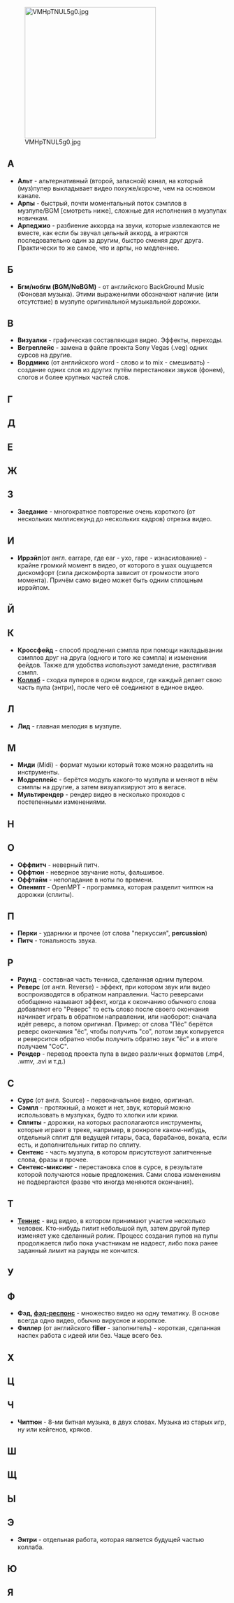 [[File:VMHpTNUL5g0.jpg|none|thumb|300x300px]]

=='''А'''==
*'''Альт''' - альтернативный (второй, запасной) канал, на который (муз)пупер выкладывает видео похуже/короче, чем на основном канале. 
*'''Арпы''' - быстрый, почти моментальный поток сэмплов в музпупе/BGM [смотреть ниже], сложные для исполнения в музпупах новичкам.
*'''Арпеджио''' - разбиение аккорда на звуки, которые извлекаются не вместе, как если бы звучал цельный аккорд, а играются последовательно один за другим, быстро сменяя друг друга. Практически то же самое, что и арпы, но медленнее.

=='''Б'''==
*'''Бгм/нобгм (BGM/NoBGM)''' - от английского BackGround Music (Фоновая музыка). Этими выражениями обозначают наличие (или отсутствие) в музпупе оригинальной музыкальной дорожки.

=='''В'''==
*'''Визуалки''' - графическая составляющая видео. Эффекты, переходы.
*'''Вегреплейс''' - замена в файле проекта Sony Vegas (.veg) одних сурсов на другие.
*'''Вордмикс''' (от английского word - слово и to mix - смешивать) - создание одних слов из других путём перестановки звуков (фонем), слогов и более крупных частей слов.

=='''Г'''==

=='''Д'''==

=='''Е'''==

=='''Ж'''==

=='''З'''==
*'''Заедание''' - многократное повторение очень короткого (от нескольких миллисекунд до нескольких кадров) отрезка видео.

=='''И'''==
* '''Иррэйп '''(от англ. earrape, где ear - ухо, rape - изнасилование) - крайне громкий момент в видео, от которого в ушах ощущается дискомфорт (сила дискомфорта зависит от громкости этого момента). Причём само видео может быть одним сплошным иррэйпом.

=='''Й'''==

=='''К'''==
*'''Кроссфейд''' - способ продления сэмпла при помощи накладывании сэмплов друг на друга (одного и того же сэмпла) и изменении фейдов. Также для удобства используют замедление, растягивая сэмпл.
*'''[[Коллаб]]''' - сходка пуперов в одном видосе, где каждый делает свою часть пупа (энтри), после чего её соединяют в единое видео.

=='''Л'''==
*'''Лид''' - главная мелодия в музпупе.

=='''М'''==
*'''Миди''' (Midi) - формат музыки который тоже можно разделить на инструменты.
*'''Модреплейс''' - берётся модуль какого-то музпупа и меняют в нём сэмплы на другие, а затем визуализируют это в вегасе.
*'''Мультирендер''' - рендер видео в несколько проходов с постепенными изменениями.

=='''Н'''==

=='''О'''==
*'''Оффпитч''' - неверный питч.
*'''Оффтюн''' - неверное звучание ноты, фальшивое.
*'''Оффтайм''' - непопадание в ноты по времени.
*'''Опенмпт''' - OpenMPT - программка, которая разделит чиптюн на дорожки (сплиты).

=='''П'''==
*'''Перки''' - ударники и прочее (от слова "перкуссия", '''percussion''')
*'''Питч''' - тональность звука.

=='''Р'''==
*'''Раунд''' - составная часть тенниса, сделанная одним пупером.
*'''Реверс''' (от англ. Reverse) - эффект, при котором звук или видео воспроизводятся в обратном направлении. Часто реверсами обобщенно называют эффект, когда к окончанию обычного слова добавляют его "Реверс" то есть слово после своего окончания начинает играть в обратном направлении, или наоборот: сначала идёт реверс, а потом оригинал. Пример: от слова "Пёс" берётся реверс окончания "ёс", чтобы получить "со", потом звук копируется и реверсится обратно чтобы получить обратно звук "ёс" и в итоге получаем "СоС".
*'''Рендер''' - перевод проекта пупа в видео различных форматов (.mp4, .wmv, .avi и т.д.)

=='''С'''==
*'''Сурс''' (от англ. Source) - первоначальное видео, оригинал.
*'''Сэмпл''' - протяжный, а может и нет, звук, который можно использовать в музпуках, будто то хлопки или крики.
*'''Сплиты''' - дорожки, на которых располагаются инструменты, которые играют в треке, например, в рокнроле каком-нибудь, отдельный сплит для ведущей гитары, баса, барабанов, вокала, если есть, и дополнительных гитар по сплиту.
*'''Сентенс''' - часть музпупа, в котором присутствуют запитченные слова, фразы и прочее.
*'''Сентенс-миксинг''' - перестановка слов в сурсе, в результате которой получаются новые предложения. Сами слова изменениям не подвергаются (разве что иногда меняются окончания).

=='''Т'''==
*'''[[Теннис]]''' - вид видео, в котором принимают участие несколько человек. Кто-нибудь пилит небольшой пуп, затем другой пупер изменяет уже сделанный ролик. Процесс создания пупов на пупы продолжается либо пока участникам не надоест, либо пока ранее заданный лимит на раунды не кончится.

=='''У'''==

=='''Ф'''==
*'''Фэд, [[фэд-респонс]]''' - множество видео на одну тематику. В основе всегда одно видео, обычно вирусное и короткое.
*'''Филлер''' (от английского '''filler''' - заполнитель) - короткая, сделанная наспех работа с идеей или без. Чаще всего без.

=='''Х'''==

=='''Ц'''==

=='''Ч'''==
*'''Чиптюн''' - 8-ми битная музыка, в двух словах. Музыка из старых игр, ну или кейгенов, кряков.

=='''Ш'''==

=='''Щ'''==

=='''Ы'''==

=='''Э'''==
*'''Энтри''' - отдельная работа, которая является будущей частью коллаба.

=='''Ю'''==

=='''Я'''==